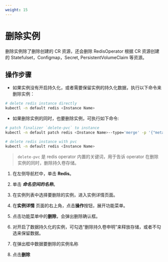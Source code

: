 ```yaml
---
weight: 15
---
```


# 删除实例

删除实例除了删除创建的 CR 资源，还会删除 RedisOperator 根据 CR 资源创建的 Statefulset，Configmap，Secret, PersistentVolumeClaim 等资源。

## 操作步骤

<Tabs>

<Tab label="CLI">

* 如果实例没有开启持久化，或者需要保留实例的持久化数据，执行以下命令来删除实例：

```bash
# delete redis instance directly
kubectl -n default redis <Instance Name>
```

* 如果删除实例的同时，也要删除实例，可执行如下命令:

```bash
# patch finalizer `delete-pvc` to instance
kubectl -n default patch redis <Instance Name>--type='merge' -p '{"metadata": {"finalizers": ["delete-pvc"]}}'

# delete redis instance with pvc
kubectl -n default redis <Instance Name>
```
> `delete-pvc` 是 redis operator 内置的关键词，用于告诉 operator 在删除实例的同时，删除持久卷存储。


</Tab>

<Tab label="Web Console">

1. 在左侧导航栏中，单击 **Redis**。

2. 单击 ***命名空间的名称***。

3. 在实例列表中选择要删除的实例，进入实例详情页面。

4. 在**实例详情** 页面的右上角，点击**操作**按钮，展开功能菜单。

5. 点击功能菜单中的**删除**，会弹出删除确认框。

6. 对开启了数据持久化的实例，可勾选“删除持久卷申明”来释放存储，或者不勾选来保留数据。

7. 在弹出框中数据要删除的实例名称

8. 点击**删除**

</Tab>

</Tabs>
